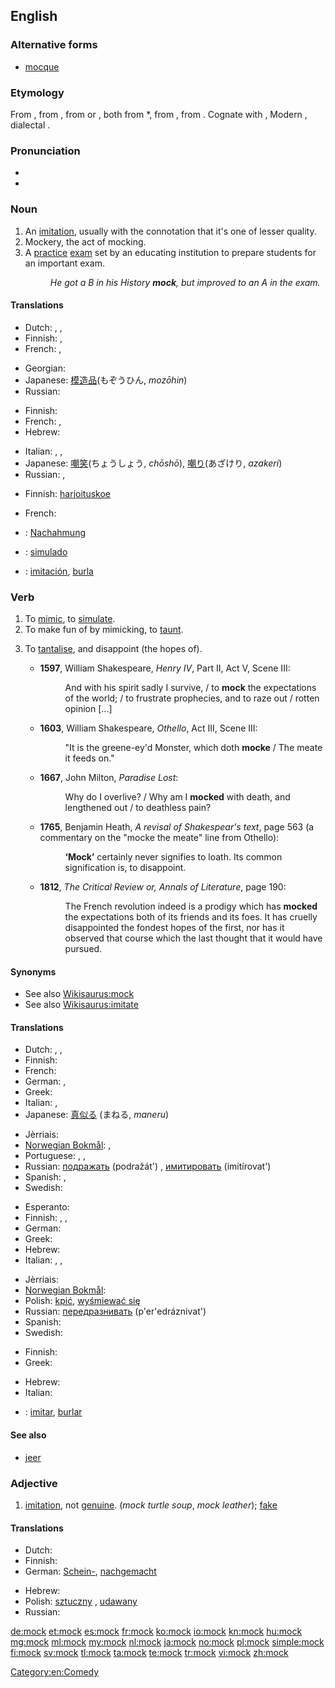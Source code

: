 ==English==

===Alternative forms===
* [[mocque]] {{qualifier|obsolete}}

===Etymology===
From {{etyl|enm}} {{term|mokken|lang=enm}}, from {{etyl|frm}} {{term|mocquer||to deride, jeer|lang=frm}}, from {{etyl|dum}} {{term|mocken||to mumble|lang=dum}} or {{etyl|gml}} {{term|mucken||to grumble, talk with the mouth half-opened|lang=gml}}, both from {{etyl|osx}} *{{term||mokkian, *mukkian|to low, mumble|lang=osx}}, from {{proto|Germanic|mukkjanan||mūhanan|to low, bellow, shout|lang=en}}, from {{proto|Indo-European|mūg-||mūk-|to low, mumble|lang=en}}. Cognate with {{etyl|goh|-}} {{term|firmucken||to be stupid|lang=goh}}, Modern {{etyl|de|-}} {{term|mucksen||to utter a word|lang=de}}, {{etyl|nl|-}} dialectal {{term|mokkel||kiss|lang=nl}}.

===Pronunciation===
* {{audio|en-us-mock.ogg|Audio (US)}}
* {{rhymes|ɒk}}

===Noun===
{{en-noun}}

# An [[imitation]], usually with the connotation that it's one of lesser quality.
# Mockery, the act of mocking.
# A [[practice]] [[exam]] set by an educating institution to prepare students for an important exam.
#: ''He got a B in his History '''mock''', but improved to an A in the exam.''

====Translations====
{{trans-top|imitation}}
* Dutch: {{t|nl|namaak|m}}, {{t+|nl|afgietsel|n}}, {{t|nl|imitatie|f}}
* Finnish: {{t-|fi|jäljitelmä}}, {{t|fi|väärennös}}
* French: {{t|fr|imitation|f}}, {{t|fr|succédané|m}}
{{trans-mid}}
* Georgian: {{t|ka|მოჩვენებითი|sc=Geor}}
* Japanese: [[模造品]](もぞうひん, ''mozōhin'')
* Russian: {{t+|ru|подделка|f|tr=podd'élka}}
{{trans-bottom}}

{{trans-top|act of mocking}}
* Finnish: {{t+|fi|pilkka}}
* French: {{t|fr|se moquer}}, {{t|fr|parodier}}
* Hebrew: {{t|he|סניטה|f|tr=snitá}}
{{trans-mid}}
* Italian: {{t|it|derisione|f}}, {{t|it|finto}}, {{t|it|simulato}}
* Japanese: [[嘲笑]](ちょうしょう, ''chōshō''), [[嘲り]](あざけり, ''azakeri'')
* Russian: {{t+|ru|насмешка|f|tr=nasm'éška}}, {{t+|ru|пародия|f|tr=paródija}}
{{trans-bottom}}

{{trans-top|practice exam}}
* Finnish: [[harjoituskoe]]
{{trans-mid}}
* French: {{t|fr|examen blanc|m}}
{{trans-bottom}}

{{checktrans-top}}
* {{ttbc|de}}: [[Nachahmung]] {{f}}
* {{ttbc|pt}}: [[simulado]]
* {{ttbc|es}}: [[imitación]], [[burla]]
{{trans-bottom}}

===Verb===
{{en-verb}}

# To [[mimic]], to [[simulate]].
# To make fun of by mimicking, to [[taunt]].
# {{rfv-sense}} To [[tantalise]], and disappoint (the hopes of).
#* '''1597''', William Shakespeare, ''Henry IV'', Part II, Act V, Scene III:
#*: And with his spirit sadly I survive, / to '''mock''' the expectations of the world; / to frustrate prophecies, and to raze out / rotten opinion [...]
#* '''1603''', William Shakespeare, ''Othello'', Act III, Scene III:
#*: "It is the greene-ey'd Monster, which doth '''mocke''' / The meate it feeds on."
#* '''1667''', John Milton, ''Paradise Lost'':
#*: Why do I overlive? / Why am I '''mocked''' with death, and lengthened out / to deathless pain?
#* <!--Note: this quotation may not prove the existence of the word in the way our CFI requires, but it can be kept as illustrative. The other citations prove the existence of the word.--> '''1765''', Benjamin Heath, ''A revisal of Shakespear's text'', page 563 (a commentary on the "mocke the meate" line from Othello):
#*: '''‘Mock’''' certainly never signifies to loath. Its common signification is, to disappoint.
#* '''1812''', ''The Critical Review or, Annals of Literature'', page 190:
#*: The French revolution indeed is a prodigy which has '''mocked''' the expectations both of its friends and its foes. It has cruelly disappointed the fondest hopes of the first, nor has it observed that course which the last thought that it would have pursued.

====Synonyms====
* See also [[Wikisaurus:mock]]
* See also [[Wikisaurus:imitate]]

====Translations====
{{trans-top|to mimic}}
* Dutch: {{t|nl|imiteren}}, {{t|nl|naäpen}}, {{t+|nl|nadoen}}
* Finnish: {{t|fi|matkia}}
* French: {{t+|fr|imiter}}
* German: {{t-|de|nachahmen}}, {{t|de|nachäffen}}
* Greek: {{t|el|μιμούμαι}}
* Italian: {{t|it|parodiare}}, {{t|it|imitare}}
* Japanese: [[真似る]] (まねる, ''maneru'')
{{trans-mid}}
* Jèrriais: {{tø|roa-jer|motchi}}
* [[Norwegian Bokmål]]: {{tø|nb|imitere}}, {{t|no|herme}}
* Portuguese: {{t+|pt|simular}}, {{qualifier|Brasil}} {{t+|pt|imitar}}, {{qualifier|Brasil slang}} {{t|pt|macaquear}}
* Russian: [[подражать]] (podražát') {{impf}}, [[имитировать]] (imitírovat') {{impf}}
* Spanish: {{t|es|imitar}}, {{t|es|remedar}}
* Swedish: {{t+|sv|härma}}
{{trans-bottom}}

{{trans-top|to taunt}}
* Esperanto: {{t-|eo|moki|xs=Esperanto}}
* Finnish: {{t+|fi|pilkata}}, {{t+|fi|ivata}}, {{t|fi|ilkkua}}
* German: {{t|de|aufziehen}}
* Greek: {{t|el|κοροϊδεύω}}
* Hebrew: {{t-|he|סנט|tr=sanát}}
* Italian: {{t|it|scimmiottare}}, {{t|it|schernire}}, {{t|it|sbeffeggiare}}
{{trans-mid}}
* Jèrriais: {{tø|roa-jer|motchi}}
* [[Norwegian Bokmål]]: {{tø|nb|herme etter}}
* Polish: [[kpić]], [[wyśmiewać się]]
* Russian: [[передразнивать]] (p'er'edráznivat') {{impf}}
* Spanish: {{t|es|burlar}}
* Swedish: {{t+|sv|reta}}
{{trans-bottom}}

{{trans-top|to disappoint someone}}
* Finnish: {{t|fi|pettää}}
* Greek: {{t|el|απογοητεύω}}
{{trans-mid}}
* Hebrew: {{t|he|אכזב|tr=ikhzév}}
* Italian: {{t|it|deludere}}
{{trans-bottom}}

{{checktrans-top}}
* {{ttbc|es}}: [[imitar]], [[burlar]]
{{trans-bottom}}

====See also====
* [[jeer]]

===Adjective===
{{en-adj|-}}

# [[imitation]], not [[genuine]]. (''mock turtle soup'', ''mock leather''); [[fake]]

====Translations====
{{trans-top|imitation, not genuine}}
* Dutch: {{t|nl|namaak-}}
* Finnish: {{t-|fi|teko-}}
* German: [[Schein-]], [[nachgemacht]]
{{trans-mid}}
* Hebrew: {{t|he|-דמה|tr=-déme}}
* Polish: [[sztuczny]] {{m}}, [[udawany]] {{m}}
* Russian: {{t+|ru|поддельный|tr=podd'él'nyj}}
{{trans-bottom}}

[[Category:en:Comedy]]

[[de:mock]]
[[et:mock]]
[[es:mock]]
[[fr:mock]]
[[ko:mock]]
[[io:mock]]
[[kn:mock]]
[[hu:mock]]
[[mg:mock]]
[[ml:mock]]
[[my:mock]]
[[nl:mock]]
[[ja:mock]]
[[no:mock]]
[[pl:mock]]
[[simple:mock]]
[[fi:mock]]
[[sv:mock]]
[[tl:mock]]
[[ta:mock]]
[[te:mock]]
[[tr:mock]]
[[vi:mock]]
[[zh:mock]]